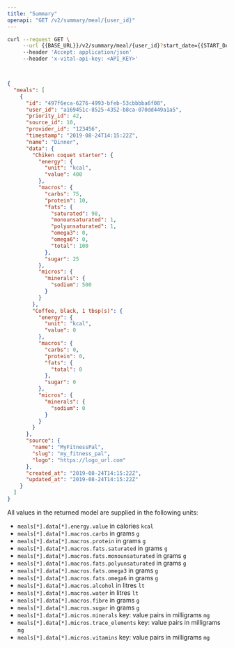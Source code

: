 ```yaml
---
title: "Summary"
openapi: "GET /v2/summary/meal/{user_id}"
---
```


<RequestExample>

```bash Bash
curl --request GET \
     --url {{BASE_URL}}/v2/summary/meal/{user_id}?start_date={{START_DATE}}&end_date={{END_DATE}} \
     --header 'Accept: application/json'
     --header 'x-vital-api-key: <API_KEY>'
```

```js JavaScript (Coming soon)

```

```python Python (Coming soon)
```

</RequestExample>

<ResponseExample>

```json Example
{
  "meals": [
    {
      "id": "497f6eca-6276-4993-bfeb-53cbbbba6f08",
      "user_id": "a169451c-8525-4352-b8ca-070dd449a1a5",
      "priority_id": 42,
      "source_id": 10,
      "provider_id": "123456",
      "timestamp": "2019-08-24T14:15:22Z",
      "name": "Dinner",
      "data": {
        "Chiken coquet starter": {
          "energy": {
            "unit": "kcal",
            "value": 400
          },
          "macros": {
            "carbs": 75,
            "protein": 10,
            "fats": {
              "saturated": 98,
              "monounsaturated": 1,
              "polyunsaturated": 1,
              "omega3": 0,
              "omega6": 0,
              "total": 100
            },
            "sugar": 25
          },
          "micros": {
            "minerals": {
              "sodium": 500
            }
          }
        },
        "Coffee, black, 1 tbsp(s)": {
          "energy": {
            "unit": "kcal",
            "value": 0
          },
          "macros": {
            "carbs": 0,
            "protein": 0,
            "fats": {
              "total": 0
            },
            "sugar": 0
          },
          "micros": {
            "minerals": {
              "sodium": 0
            }
          }
        }
      },
      "source": {
        "name": "MyFitnessPal",
        "slug": "my_fitness_pal",
        "logo": "https://logo_url.com"
      },
      "created_at": "2019-08-24T14:15:22Z",
      "updated_at": "2019-08-24T14:15:22Z"
    }
  ]
}
```

</ResponseExample>

<Info>
All values in the returned model are supplied in the following units:
</Info>

- `meals[*].data[*].energy.value` in calories `kcal`
- `meals[*].data[*].macros.carbs` in grams `g`
- `meals[*].data[*].macros.protein` in grams `g`
- `meals[*].data[*].macros.fats.saturated` in grams `g`
- `meals[*].data[*].macros.fats.monounsaturated` in grams `g`
- `meals[*].data[*].macros.fats.polyunsaturated` in grams `g`
- `meals[*].data[*].macros.fats.omega3` in grams `g`
- `meals[*].data[*].macros.fats.omega6` in grams `g`
- `meals[*].data[*].macros.alcohol` in litres `lt`
- `meals[*].data[*].macros.water` in litres `lt`
- `meals[*].data[*].macros.fibre` in grams `g`
- `meals[*].data[*].macros.sugar` in grams `g`
- `meals[*].data[*].micros.minerals` key: value pairs in milligrams `mg`
- `meals[*].data[*].micros.trace_elements` key: value pairs in milligrams `mg`
- `meals[*].data[*].micros.vitamins` key: value pairs in milligrams `mg`

